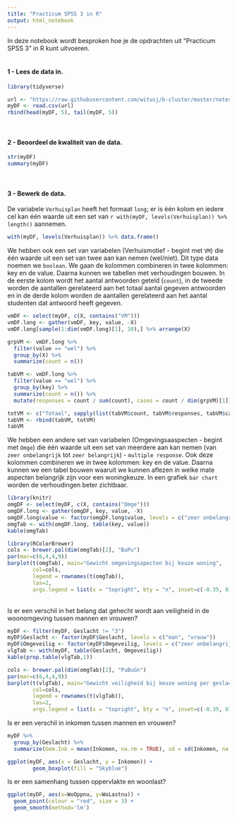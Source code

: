 ```yaml
---
title: "Practicum SPSS 3 in R"
output: html_notebook
---
```


In deze notebook wordt besproken hoe je de opdrachten uit "Practicum SPSS 3" in R kunt uitvoeren.<br><br>

#### 1 - Lees de data in.

```r
library(tidyverse)

url <- "https://raw.githubusercontent.com/witusj/b-cluster/master/notes/data/data_woonwensen_ruw.csv"
myDF <- read.csv(url)
rbind(head(myDF, 5), tail(myDF, 5))
```

<br>

#### 2 - Beoordeel de kwaliteit van de data.

```r
str(myDF)
summary(myDF)
```

<br>

#### 3 - Bewerk de data.
De variabele `Verhuisplan` heeft het formaat `long`; er is één kolom en iedere cel kan één waarde uit een set van `r with(myDF, levels(Verhuisplan)) %>% length()` aannemen.

```r
with(myDF, levels(Verhuisplan)) %>% data.frame()
```

We hebben ook een set van variabelen (Verhuismotief - begint met `VM`) die één waarde uit een set van twee aan kan nemen (wel/niet). Dit type data noemen we `boolean`. We gaan de kolommen combineren in twee kolommen: key en de value. Daarna kunnen we tabellen met verhoudingen bouwen. In de eerste kolom wordt het aantal antwoorden geteld (`count`), in de tweede worden de aantallen gerelateerd aan het totaal aantal gegeven antwoorden en in de derde kolom worden de aantallen gerelateerd aan het aantal studenten dat antwoord heeft gegeven.

```r
vmDF <- select(myDF, c(X, contains("VM")))
vmDF.long <- gather(vmDF, key, value, -X)
vmDF.long[sample(1:dim(vmDF.long)[1], 10),] %>% arrange(X)

grpVM <- vmDF.long %>%
  filter(value == "wel") %>%
  group_by(X) %>% 
  summarize(count = n())

tabVM <- vmDF.long %>%
  filter(value == "wel") %>%
  group_by(key) %>% 
  summarize(count = n()) %>% 
  mutate(responses = count / sum(count), cases = count / dim(grpVM)[1])

totVM <- c("Totaal", sapply(list(tabVM$count, tabVM$responses, tabVM$cases), sum))
tabVM <- rbind(tabVM, totVM)
tabVM
```

We hebben een andere set van variabelen (Omgevingsaaspecten - begint met `Omge`) die één waarde uit een set van meerdere aan kan nemen (van `zeer onbelangrijk` tot `zeer belangrijk`) - `multiple response`. Ook deze kolommen combineren we in twee kolommen: key en de value. Daarna kunnen we een tabel bouwen waaruit we kunnen aflezen in welke mate aspecten belangrijk zijn voor een woningkeuze. In een grafiek `bar chart` worden de verhoudingen beter zichtbaar.

```r
library(knitr)
omgDF <- select(myDF, c(X, contains("Omge")))
omgDF.long <- gather(omgDF, key, value, -X)
omgDF.long$value <- factor(omgDF.long$value, levels = c("zeer onbelangrijk", "onbelangrijk", "neutraal", "belangrijk", "zeer belangrijk"))
omgTab <- with(omgDF.long, table(key, value))
kable(omgTab)

library(RColorBrewer)
cols <- brewer.pal(dim(omgTab)[2], "BuPu")
par(mar=c(6,4,4,9))
barplot(t(omgTab), main="Gewicht omgevingsapecten bij keuze woning",
        col=cols,
        legend = rownames(t(omgTab)),
        las=2,
        args.legend = list(x = "topright", bty = "n", inset=c(-0.35, 0)))
```

<br>
Is er een verschil in het belang dat gehecht wordt aan veiligheid in de woonomgeving tussen mannen en vrouwen?

```r
myDF <- filter(myDF, Geslacht != "3")
myDF$Geslacht <- factor(myDF$Geslacht, levels = c("man", "vrouw"))
myDF$Omgeveilig <- factor(myDF$Omgeveilig, levels = c("zeer onbelangrijk", "onbelangrijk", "neutraal", "belangrijk", "zeer belangrijk"))
vlgTab <- with(myDF, table(Geslacht, Omgeveilig))
kable(prop.table(vlgTab,1))

cols <- brewer.pal(dim(omgTab)[2], "PuBuGn")
par(mar=c(6,4,4,9))
barplot(t(vlgTab), main="Gewicht veiligheid bij keuze woning per geslacht",
        col=cols,
        legend = rownames(t(vlgTab)),
        las=2,
        args.legend = list(x = "topright", bty = "n", inset=c(-0.35, 0)))
```

Is er een verschil in inkomen tussen mannen en vrouwen?

```r
myDF %>%
  group_by(Geslacht) %>%
  summarize(Gem.Ink = mean(Inkomen, na.rm = TRUE), sd = sd(Inkomen, na.rm = TRUE))

ggplot(myDF, aes(x = Geslacht, y = Inkomen)) +
        geom_boxplot(fill = "Skyblue")
```

Is er een samenhang tussen oppervlakte en woonlast?

```r
ggplot(myDF, aes(x=WoOppnu, y=WoLastnu)) +
  geom_point(colour = "red", size = 3) +
  geom_smooth(method='lm')
```

